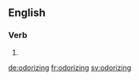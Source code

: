 ==English==

===Verb===
{{head|en}}

# {{present participle of|odorize}}

[[de:odorizing]]
[[fr:odorizing]]
[[sv:odorizing]]